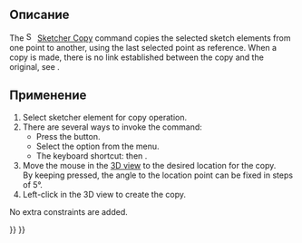 <languages/>

<div class="mw-translate-fuzzy">
{{Docnav/ru
|[[Sketcher_Clone/ru|Клонировать]]
|[[Sketcher_Move/ru|Переместить]]
|[[Sketcher_Workbench/ru|Верстак "Sketcher"]]
|IconL=Sketcher_Clone.svg‎
|IconR=Sketcher_Move.svg
|IconC=Workbench_Sketcher.svg
}}
</div>

{{VeryImportantMessage|This tool is obsolete, it is not available in {{VersionPlus|1.0}}. Use [[Sketcher_Translate|Sketcher Translate]] instead.}}

<div class="mw-translate-fuzzy">
{{GuiCommand/ru
|Name/ru=Копировать
|Name=Sketcher_Copy
|MenuLocation=Sketch → Инструменты для эскиза → Копировать
|Workbenches=[[Sketcher_Workbench/ru|Sketcher]]
|Version=0.16
|SeeAlso=[[Sketcher_Clone/ru|Клонировать]], [[Sketcher_Move/ru|Переместить]]
}}
</div>

<span id="Description"></span>
==Описание==

The [[Image:Sketcher_Copy.svg|16px]] [[Sketcher_Copy|Sketcher Copy]] command copies the selected sketch elements from one point to another, using the last selected point as reference. When a copy is made, there is no link established between the copy and the original, see {{Button|[[File:Sketcher_Clone.svg|16px]] [[Sketcher_Clone|Sketcher Clone]]}}.

<span id="Usage"></span>
==Применение==

# Select sketcher element for copy operation.
# There are several ways to invoke the command:
#* Press the {{Button|[[Image:Sketcher_Copy.svg|16px]] [[Sketcher_Copy|Copy]]}} button.
#* Select the {{MenuCommand|Sketch → Sketcher tools → [[Image:Sketcher_Copy.svg|16px]] Copy}} option from the menu.
#* The keyboard shortcut: {{KEY|Z}} then {{KEY|C}}.
# Move the mouse in the [[3D_view|3D view]] to the desired location for the copy.</br>By keeping {{KEY|Shift}} pressed, the angle to the location point can be fixed in steps of 5°. {{Version|0.20}}
# Left-click in the 3D view to create the copy.
No extra constraints are added.


<div class="mw-translate-fuzzy">
{{Docnav/ru
|[[Sketcher_Clone/ru|Клонировать]]
|[[Sketcher_Move/ru|Переместить]]
|[[Sketcher_Workbench/ru|Верстак "Sketcher"]]
|IconL=Sketcher_Clone.svg‎
|IconR=Sketcher_Move.svg
|IconC=Workbench_Sketcher.svg
}}
</div>

{{Sketcher_Tools_navi{{#translation:}}}}
{{Userdocnavi{{#translation:}}}}